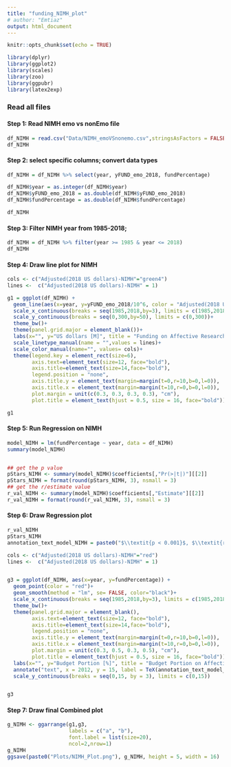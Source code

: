 ```yaml
---
title: "funding_NIMH_plot"
# author: "Emtiaz"
output: html_document
---
```


```r
knitr::opts_chunk$set(echo = TRUE)
```

```r
library(dplyr)
library(ggplot2)
library(scales)
library(zoo)
library(ggpubr)
library(latex2exp)
```

### Read all files
#### Step 1: Read NIMH emo vs nonEmo file

```r
df_NIMH = read.csv("Data/NIMH_emoVSnonemo.csv",stringsAsFactors = FALSE)
df_NIMH
```

#### Step 2: select specific columns; convert data types
```r
df_NIMH = df_NIMH %>% select(year, yFUND_emo_2018, fundPercentage)

df_NIMH$year = as.integer(df_NIMH$year)
df_NIMH$yFUND_emo_2018 = as.double(df_NIMH$yFUND_emo_2018)
df_NIMH$fundPercentage = as.double(df_NIMH$fundPercentage)

df_NIMH
```
#### Step 3: Filter NIMH year from 1985-2018;
```r
df_NIMH = df_NIMH %>% filter(year >= 1985 & year <= 2018)
df_NIMH
```

#### Step 4: Draw line plot for NIMH

```r
cols <- c("Adjusted(2018 US dollars)-NIMH"="green4")
lines <-  c("Adjusted(2018 US dollars)-NIMH" = 1)

g1 = ggplot(df_NIMH) + 
  geom_line(aes(x=year, y=yFUND_emo_2018/10^6, color = "Adjusted(2018 US dollars)-NIMH", linetype = "Adjusted(2018 US dollars)-NIMH"), size = 1.5, alpha = 0.8) +
  scale_x_continuous(breaks = seq(1985,2018,by=3), limits = c(1985,2018))+
  scale_y_continuous(breaks = seq(0,300,by=50), limits = c(0,300))+
  theme_bw()+
  theme(panel.grid.major = element_blank())+
  labs(x="", y="US dollars [M]", title = "Funding on Affective Research")+
  scale_linetype_manual(name = "",values = lines)+
  scale_color_manual(name="", values= cols)+
  theme(legend.key = element_rect(size=6),
        axis.text=element_text(size=12, face="bold"),
        axis.title=element_text(size=14,face="bold"),
        legend.position = "none",
        axis.title.y = element_text(margin=margin(t=0,r=10,b=0,l=0)),
        axis.title.x = element_text(margin=margin(t=10,r=0,b=0,l=0)),
        plot.margin = unit(c(0.3, 0.3, 0.3, 0.3), "cm"),
        plot.title = element_text(hjust = 0.5, size = 16, face="bold"))

g1
```

#### Step 5: Run Regression on NIMH 

```r
model_NIMH = lm(fundPercentage ~ year, data = df_NIMH)
summary(model_NIMH)


## get the p value
pStars_NIMH <- summary(model_NIMH)$coefficients[,"Pr(>|t|)"][[2]]
pStars_NIMH = format(round(pStars_NIMH, 3), nsmall = 3)
## get the r/estimate value
r_val_NIMH <- summary(model_NIMH)$coefficients[,"Estimate"][[2]] 
r_val_NIMH = format(round(r_val_NIMH, 3), nsmall = 3)
```

#### Step 6: Draw Regression plot

```r
r_val_NIMH
pStars_NIMH
annotation_text_model_NIMH = paste0("$\\textit{p < 0.001}$, $\\textit{r = ", r_val_NIMH,"$}")

cols <- c("Adjusted(2018 US dollars)-NIMH"="red")
lines <-  c("Adjusted(2018 US dollars)-NIMH" = 1)


g3 = ggplot(df_NIMH, aes(x=year, y=fundPercentage)) +
  geom_point(color = "red")+
  geom_smooth(method = "lm", se= FALSE, color="black")+
  scale_x_continuous(breaks = seq(1985,2018,by=3), limits = c(1985,2018))+
  theme_bw()+
  theme(panel.grid.major = element_blank(),
        axis.text=element_text(size=12, face="bold"),
        axis.title=element_text(size=14,face="bold"),
        legend.position = "none",
        axis.title.y = element_text(margin=margin(t=0,r=10,b=0,l=0)),
        axis.title.x = element_text(margin=margin(t=10,r=0,b=0,l=0)),
        plot.margin = unit(c(0.3, 0.5, 0.3, 0.5), "cm"),
        plot.title = element_text(hjust = 0.5, size = 16, face="bold"))+
  labs(x="", y="Budget Portion [%]", title = "Budget Portion on Affective Research")+
  annotate("text", x = 2012, y = 15, label = TeX(annotation_text_model_NIMH), fontface = 'italic', size=6) +
  scale_y_continuous(breaks = seq(0,15, by = 3), limits = c(0,15))


g3
```


#### Step 7: Draw final Combined plot 
```r
g_NIMH <- ggarrange(g1,g3,
                    labels = c("a", "b"),
                    font.label = list(size=20),
                    ncol=2,nrow=1)
g_NIMH
ggsave(paste0("Plots/NIMH_Plot.png"), g_NIMH, height = 5, width = 16)

```


























